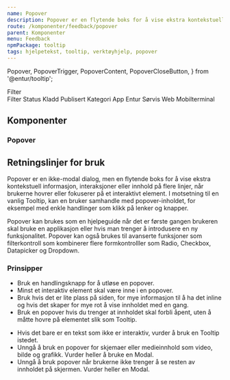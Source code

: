```yaml
---
name: Popover
description: Popover er en flytende boks for å vise ekstra kontekstuell informasjon, interaksjoner eller innhold på flere linjer.
route: /komponenter/feedback/popover
parent: Komponenter
menu: Feedback
npmPackage: tooltip
tags: hjelpetekst, tooltip, verktøyhjelp, popover
---
```


  Popover,
  PopoverTrigger,
  PopoverContent,
  PopoverCloseButton,
} from '@entur/tooltip';

<PageHeader></PageHeader>

<Playground>
  <Popover>
    <PopoverTrigger>
      <SecondaryButton>
        <AdjustmentsIcon aria-hidden="true" />
        Filter
      </SecondaryButton>
    </PopoverTrigger>
    <PopoverContent>
      <div style={{ padding: ' 1rem' }}>
        <Heading4 margin="none" style={{ display: 'inline-block' }}>
          Filter
        </Heading4>
        <PopoverCloseButton style={{ float: 'right', display: 'inline-block' }}>
          <IconButton aria-label="Lukk popover">
            <CloseIcon aria-hidden="true" />
          </IconButton>
        </PopoverCloseButton>
        <GridContainer>
          <GridItem small={3}>
            <Label>Status</Label>
          </GridItem>
          <GridItem small={4}>
            <Checkbox>Kladd</Checkbox>
          </GridItem>
          <GridItem small={5}>
            <Checkbox>Publisert</Checkbox>
          </GridItem>
        </GridContainer>
        <GridContainer style={{ marginBottom: '1rem' }}>
          <GridItem small={3}>
            <Label>Kategori</Label>
          </GridItem>
          <GridItem small={4}>
            <Checkbox>App</Checkbox>
          </GridItem>
          <GridItem small={5}>
            <Checkbox>Entur Sørvis</Checkbox>
          </GridItem>
          <GridItem small={3}></GridItem>
          <GridItem small={4}>
            <Checkbox>Web</Checkbox>
          </GridItem>
          <GridItem small={5}>
            <Checkbox>Mobilterminal</Checkbox>
          </GridItem>
        </GridContainer>
      </div>
    </PopoverContent>
  </Popover>
</Playground>

## Komponenter

### Popover

<ImportStatement imports="Popover" />
<Props of={Popover} />

## Retningslinjer for bruk

Popover er en ikke-modal dialog, men en flytende boks for å vise ekstra kontekstuell informasjon,
interaksjoner eller innhold på flere linjer, når brukerne hovrer eller fokuserer på et interaktivt element.
I motsetning til en vanlig Tooltip, kan en bruker samhandle med popover-inholdet, for eksempel med enkle handlinger som klikk på lenker og knapper.

Popover kan brukes som en hjelpeguide når det er første gangen brukeren skal bruke en applikasjon
eller hvis man trenger å introdusere en ny funksjonalitet.
Popover kan også brukes til avanserte funksjoner som filterkontroll som kombinerer flere
formkontrolller som Radio, Checkbox, Datapicker og Dropdown.

### Prinsipper

<DoDontGroup>
  <DoDontCard title="Gjør" variant="success" textInBox>
    <ul>
      <li>Bruk en handlingsknapp for å utløse en popover.</li>
      <li>Minst et interaktiv element skal være inne i en popover.</li>
      <li>
        Bruk hvis det er lite plass på siden, for mye informasjon til å ha det
        inline og hvis det skaper for mye rot å vise innholdet med en gang.
      </li>
      <li>
        Bruk en popover hvis du trenger at innholdet skal forbli åpent, uten å
        måtte hovre på elementet slik som Tooltip.
      </li>
    </ul>
  </DoDontCard>
  <DoDontCard title="Unngå" variant="warning" textInBox>
    <ul>
      <li>
        Hvis det bare er en tekst som ikke er interaktiv, vurder å bruk en
        Tooltip istedet.
      </li>
      <li>
        Unngå å bruk en popover for skjemaer eller medieinnhold som video, bilde
        og grafikk. Vurder heller å bruke en Modal.
      </li>
      <li>
        Unngå å bruk popover når brukerne ikke trenger å se resten av innholdet
        på skjermen. Vurder heller en Modal.
      </li>
    </ul>
  </DoDontCard>
</DoDontGroup>
